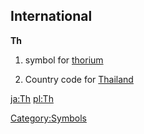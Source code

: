 ==International==
'''Th'''
#{{chemistry}} symbol for [[thorium]]
#Country code for [[Thailand]]
[[Category:Symbols]]
[[ja:Th]]
[[pl:Th]]